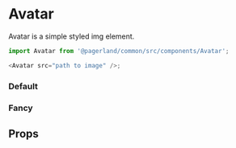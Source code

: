 



<Meta title="Themes|WebApp/Components/Avatar" component={Avatar} />

# Avatar

Avatar is a simple styled img element.

```js
import Avatar from '@pagerland/common/src/components/Avatar';

<Avatar src="path to image" />;
```

### Default

<Preview>
  <Story name="Default">
    <Theme>
      <Avatar src={avatar} srcSet={`${avatar} 1x, ${avatarx2} 2x`} />
    </Theme>
  </Story>
</Preview>

### Fancy

<Preview>
  <Story name="Fancy">
    <Theme>
      <Avatar fancy src={avatar} srcSet={`${avatar} 1x, ${avatarx2} 2x`} />
    </Theme>
  </Story>
</Preview>

## Props

<Props of={Avatar} />
